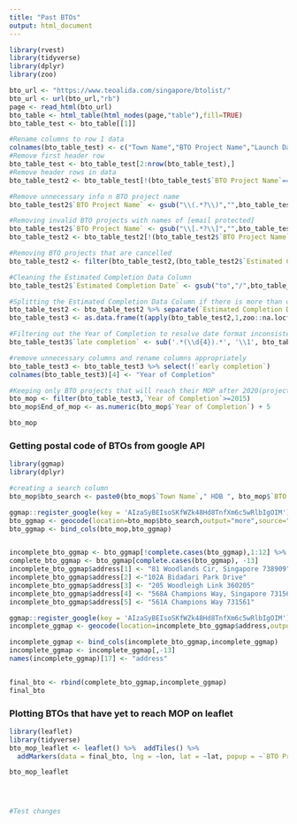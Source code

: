 ```yaml
---
title: "Past BTOs"
output: html_document
---
```


```r
library(rvest)
library(tidyverse)
library(dplyr)
library(zoo)

bto_url <- "https://www.teoalida.com/singapore/btolist/"
bto_url <- url(bto_url,"rb")
page <- read_html(bto_url)
bto_table <- html_table(html_nodes(page,"table"),fill=TRUE)
bto_table_test <- bto_table[[1]]

#Rename columns to row 1 data
colnames(bto_table_test) <- c("Town Name","BTO Project Name","Launch Date","Estimated Completion Date","No.of Studio units","No.of 2-room units","No.of 3-room units","No.of 4-room units","No.of 5-room units","No.of 3-gen units","Total no.of units")
#Remove first header row
bto_table_test <- bto_table_test[2:nrow(bto_table_test),]
#Remove header rows in data
bto_table_test2 <- bto_table_test[!(bto_table_test$`BTO Project Name`==""),]

#Remove unnecessary info n BTO project name
bto_table_test2$`BTO Project Name` <- gsub("\\(.*?\\)","",bto_table_test2$`BTO Project Name`)

#Removing invalid BTO projects with names of [email protected]
bto_table_test2$`BTO Project Name` <- gsub("\\[.*?\\]","",bto_table_test2$`BTO Project Name`)
bto_table_test2 <- bto_table_test2[!(bto_table_test2$`BTO Project Name`==""),]

#Removing BTO projects that are cancelled
bto_table_test2 <- filter(bto_table_test2,(bto_table_test2$`Estimated Completion Date`!="Cancelled") & (bto_table_test2$`Estimated Completion Date` != ""))

#Cleaning the Estimated Completion Data Column 
bto_table_test2$`Estimated Completion Date` <- gsub("to","/",bto_table_test2$`Estimated Completion Date`)

#Splitting the Estimated Completion Data Column if there is more than one estimated completion date. Keep the later date of completion 
bto_table_test2 <- bto_table_test2 %>% separate(`Estimated Completion Date`,c("early completion","late completion"),"/")
bto_table_test3 <- as.data.frame(t(apply(bto_table_test2,1,zoo::na.locf)))

#Filtering out the Year of Completion to resolve date format inconsistencies
bto_table_test3$`late completion` <- sub('.*(\\d{4}).*', '\\1', bto_table_test3$`late completion`) 

#remove unnecessary columns and rename columns appropriately
bto_table_test3 <- bto_table_test3 %>% select(!`early completion`)
colnames(bto_table_test3)[4] <- "Year of Completion"

#Keeping only BTO projects that will reach their MOP after 2020(projects with year of completion being 2015 or later)
bto_mop <- filter(bto_table_test3,`Year of Completion`>=2015)
bto_mop$End_of_mop <- as.numeric(bto_mop$`Year of Completion`) + 5

bto_mop
```
### Getting postal code of BTOs from google API 
```r
library(ggmap)
library(dplyr)

#creating a search column 
bto_mop$bto_search <- paste0(bto_mop$`Town Name`," HDB ", bto_mop$`BTO Project Name`)

ggmap::register_google(key = 'AIzaSyBEIsoSKfWZk48Hd8TnfXm6c5wRlbIgOIM')
bto_ggmap <- geocode(location=bto_mop$bto_search,output="more",source="google")
bto_ggmap <- bind_cols(bto_mop,bto_ggmap)


incomplete_bto_ggmap <- bto_ggmap[!complete.cases(bto_ggmap),1:12] %>% mutate(address = "")
complete_bto_ggmap <- bto_ggmap[complete.cases(bto_ggmap), -13] 
incomplete_bto_ggmap$address[1] <- "81 Woodlands Cir, Singapore 738909"
incomplete_bto_ggmap$address[2] <-"102A Bidadari Park Drive"
incomplete_bto_ggmap$address[3] <- "205 Woodleigh Link 360205"
incomplete_bto_ggmap$address[4] <- "568A Champions Way, Singapore 731568"
incomplete_bto_ggmap$address[5] <- "561A Champions Way 731561"

ggmap::register_google(key = 'AIzaSyBEIsoSKfWZk48Hd8TnfXm6c5wRlbIgOIM')
incomplete_ggmap <- geocode(location=incomplete_bto_ggmap$address,output="more",source="google")

incomplete_ggmap <- bind_cols(incomplete_bto_ggmap,incomplete_ggmap)
incomplete_ggmap <- incomplete_ggmap[,-13]
names(incomplete_ggmap)[17] <- "address"


final_bto <- rbind(complete_bto_ggmap,incomplete_ggmap)
final_bto

```
### Plotting BTOs that have yet to reach MOP on leaflet
```r
library(leaflet)
library(tidyverse)
bto_mop_leaflet <- leaflet() %>%  addTiles() %>% 
  addMarkers(data = final_bto, lng = ~lon, lat = ~lat, popup = ~`BTO Project Name`)

bto_mop_leaflet




#Test changes

```